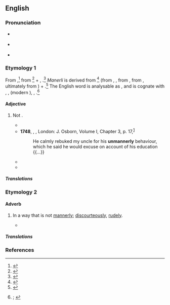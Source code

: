 ==English==
{{was wotd|2020|August|30}}

===Pronunciation===
* {{a|RP}} {{IPA|en|/ʌnˈmænəli/}}
* {{a|GA}} {{IPA|en|/ˌʌnˈmænɚli/|/ˌən-/}}
* {{hyphenation|en|un|man|ner|ly}}

===Etymology 1===
{{PIE root|en|(s)meh₂}}
From {{inh|en|enm|unmanerli|t=of a person: disorderly, unruly; of conduct: inappropriate, improper}},<ref>{{R:MED Online|entry=unmanerlī|pos=adj|id=MED49173}}</ref> from {{m|enm|un-|pos=prefix meaning ‘not’}}<ref>{{R:MED Online|entry=un-|pos=''pref.''(1)|noformat=1|id=MED47721}}</ref> + {{m|enm|manerli}}, {{m|enm|manerly|t=well-mannered; modest; customary; moral}}.<ref>{{R:MED Online|entry=manē̆rlī|pos=adj|id=MED26740}}</ref> ''Manerli'' is derived from {{m|enm|maner|t=kind, sort; form, nature; circumstances; method, manner; outward behaviour, manners; morals; custom, usage; cause, reason}}<ref>{{R:MED Online|entry=manē̆r(e|pos=n|id=MED26736}}</ref> (from {{der|en|xno|-}}, {{der|en|fro|manere|t=fashion, manner, way}}, from {{der|en|la|manuārius|t=of or pertaining to the hand}}, from {{m|la|manus|t=hand}}, ultimately from {{der|en|ine-pro|*(s)meh₂-|t=to beckon}}) + {{m|enm|-li|pos=suffix forming adjectives}}.<ref>{{R:MED Online|entry=-lī|pos=''suf.''(1)|noformat=1|id=MED25367}}</ref> The English word is analysable as {{prefix|en|un|mannerly}}, and is cognate with {{cog|da|umanerlig}}, {{cog|de|unmanierlich}}, {{cog|dum|onmanierlijc}} (modern {{cog|nl|onmanierlijk}}), {{cog|sv|omanerlig}}, {{cog|fy|ûnmanearlik}}.<ref>{{R:OED Online|pos=adj|id=215344|date=December 2014|nodot=yes}}; {{R:Lexico|pos=adj}}</ref>

====Adjective====
{{en-adj}}

# {{lb|en|also|figuratively}} Not {{l|en|mannerly|t=[[polite]]; having [[good]] [[manners]]}}.
#: {{synonyms|en|discourteous|impolite|rude|uncivil|Thesaurus:impolite}}
#: {{antonyms|en|mannerly|Thesaurus:polite}}
#* {{RQ:Shakespeare Henry 8|act=IV|scene=ii|page=226|column=1|passage=I humbly do entreat your Highneſſe pardon, / My [[haste|haſt]] made me '''vnmannerly'''.}}
#* '''1748''', {{w|Tobias Smollett}}, ''{{w|The adventures of Roderick Random}}'', London: J. Osborn, Volume I, Chapter 3, p. 17,<sup>[http://name.umdl.umich.edu/004833141.0001.001]</sup>
#*: He calmly rebuked my uncle for his '''unmannerly''' behaviour, which he said he would excuse on account of his education {{...}}
#* {{RQ:Melville Moby-Dick|chapter=Midnight.—The Forecastle Bulwarks.|page=565|passage=Halloa! whew! there goes my tarpaulin overboard; Lord, Lord, that the winds that come from heaven should be so '''unmannerly'''! This is a nasty night, lad.}}
#* {{RQ:Yeats Wild Swans|poem=The People|page=10|passage=‘What have I earned for all that work,’ I said, / ‘For all that I have done at my own charge? / The daily spite of this '''unmannerly''' town, / Where who has served the most is most defamed, / The reputation of his lifetime lost / Between the night and morning. [...’]}}

=====Translations=====
{{trans-top-also|not mannerly|discourteous|rude}}
{{trans-mid}}
{{trans-bottom}}

===Etymology 2===

====Adverb====
{{en-adv}}

# {{lb|en|archaic}} In a way that is not [[mannerly]]; [[discourteously]], [[rudely]].
#: {{synonyms|en|impolitely|uncivilly}}
#* {{RQ:Shakespeare Macbeth|act=II|scene=iii|page=138|column=1|passage=[T]here the Murtherers, / Steep’d in the Colours of their Trade; their Daggers / '''Vnmannerly''' breech'd with gore: [...]}}

=====Translations=====
{{trans-see|in a way that is not mannerly|discourteously|rudely}}

===References===
<references />
